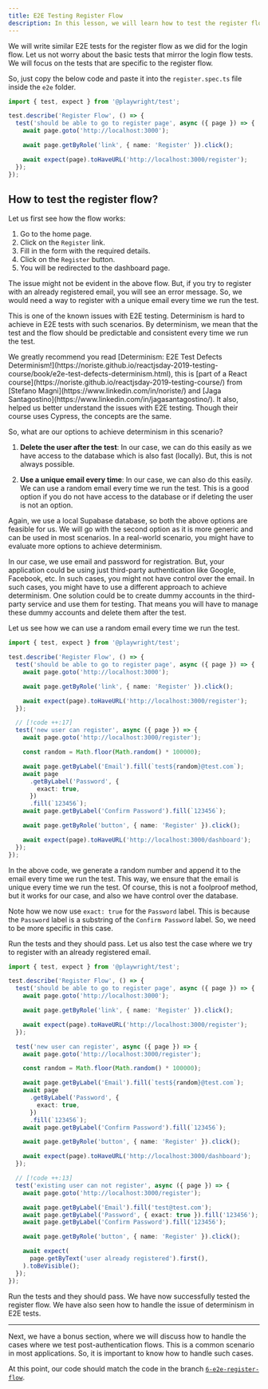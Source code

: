 ```yaml
---
title: E2E Testing Register Flow
description: In this lesson, we will learn how to test the register flow with Playwright.
---
```


We will write similar E2E tests for the register flow as we did for the login flow. Let us not worry about the basic tests that mirror the login flow tests. We will focus on the tests that are specific to the register flow.

So, just copy the below code and paste it into the `register.spec.ts` file inside the `e2e` folder.

```ts title="e2e/register.spec.ts"
import { test, expect } from '@playwright/test';

test.describe('Register Flow', () => {
  test('should be able to go to register page', async ({ page }) => {
    await page.goto('http://localhost:3000');

    await page.getByRole('link', { name: 'Register' }).click();

    await expect(page).toHaveURL('http://localhost:3000/register');
  });
});
```

## How to test the register flow?

Let us first see how the flow works:

1. Go to the home page.
2. Click on the `Register` link.
3. Fill in the form with the required details.
4. Click on the `Register` button.
5. You will be redirected to the dashboard page.

The issue might not be evident in the above flow. But, if you try to register with an already registered email, you will see an error message. So, we would need a way to register with a unique email every time we run the test.

This is one of the known issues with E2E testing. Determinism is hard to achieve in E2E tests with such scenarios. By determinism, we mean that the test and the flow should be predictable and consistent every time we run the test.

<Callout>
  We greatly recommend you read [Determinism: E2E Test Defects
  Determinism!](https://noriste.github.io/reactjsday-2019-testing-course/book/e2e-test-defects-determinism.html),
  this is [part of a React
  course](https://noriste.github.io/reactjsday-2019-testing-course/) from
  [Stefano Magni](https://www.linkedin.com/in/noriste/) and [Jaga
  Santagostino](https://www.linkedin.com/in/jagasantagostino/). It also, helped
  us better understand the issues with E2E testing. Though their course uses
  Cypress, the concepts are the same.
</Callout>

So, what are our options to achieve determinism in this scenario?

1. **Delete the user after the test**: In our case, we can do this easily as we have access to the database which is also fast (locally). But, this is not always possible.

2. **Use a unique email every time**: In our case, we can also do this easily. We can use a random email every time we run the test. This is a good option if you do not have access to the database or if deleting the user is not an option.

Again, we use a local Supabase database, so both the above options are feasible for us. We will go with the second option as it is more generic and can be used in most scenarios. In a real-world scenario, you might have to evaluate more options to achieve determinism.

<Callout>
  In our case, we use email and password for registration. But, your application
  could be using just third-party authentication like Google, Facebook, etc. In
  such cases, you might not have control over the email. In such cases, you
  might have to use a different approach to achieve determinism. One solution
  could be to create dummy accounts in the third-party service and use them for
  testing. That means you will have to manage these dummy accounts and delete
  them after the test.
</Callout>

Let us see how we can use a random email every time we run the test.

```ts title="e2e/register.spec.ts" {12-28}
import { test, expect } from '@playwright/test';

test.describe('Register Flow', () => {
  test('should be able to go to register page', async ({ page }) => {
    await page.goto('http://localhost:3000');

    await page.getByRole('link', { name: 'Register' }).click();

    await expect(page).toHaveURL('http://localhost:3000/register');
  });

  // [!code ++:17]
  test('new user can register', async ({ page }) => {
    await page.goto('http://localhost:3000/register');

    const random = Math.floor(Math.random() * 100000);

    await page.getByLabel('Email').fill(`test${random}@test.com`);
    await page
      .getByLabel('Password', {
        exact: true,
      })
      .fill(`123456`);
    await page.getByLabel('Confirm Password').fill(`123456`);

    await page.getByRole('button', { name: 'Register' }).click();

    await expect(page).toHaveURL('http://localhost:3000/dashboard');
  });
});
```

In the above code, we generate a random number and append it to the email every time we run the test. This way, we ensure that the email is unique every time we run the test. Of course, this is not a foolproof method, but it works for our case, and also we have control over the database.

Note how we now use `exact: true` for the `Password` label. This is because the `Password` label is a substring of the `Confirm Password` label. So, we need to be more specific in this case.

Run the tests and they should pass. Let us also test the case where we try to register with an already registered email.

```ts title="e2e/register.spec.ts"
import { test, expect } from '@playwright/test';

test.describe('Register Flow', () => {
  test('should be able to go to register page', async ({ page }) => {
    await page.goto('http://localhost:3000');

    await page.getByRole('link', { name: 'Register' }).click();

    await expect(page).toHaveURL('http://localhost:3000/register');
  });

  test('new user can register', async ({ page }) => {
    await page.goto('http://localhost:3000/register');

    const random = Math.floor(Math.random() * 100000);

    await page.getByLabel('Email').fill(`test${random}@test.com`);
    await page
      .getByLabel('Password', {
        exact: true,
      })
      .fill(`123456`);
    await page.getByLabel('Confirm Password').fill(`123456`);

    await page.getByRole('button', { name: 'Register' }).click();

    await expect(page).toHaveURL('http://localhost:3000/dashboard');
  });

  // [!code ++:13]
  test('existing user can not register', async ({ page }) => {
    await page.goto('http://localhost:3000/register');

    await page.getByLabel('Email').fill('test@test.com');
    await page.getByLabel('Password', { exact: true }).fill('123456');
    await page.getByLabel('Confirm Password').fill('123456');

    await page.getByRole('button', { name: 'Register' }).click();

    await expect(
      page.getByText('user already registered').first(),
    ).toBeVisible();
  });
});
```

Run the tests and they should pass. We have now successfully tested the register flow. We have also seen how to handle the issue of determinism in E2E tests.

---

Next, we have a bonus section, where we will discuss how to handle the cases where we test post-authentication flows. This is a common scenario in most applications. So, it is important to know how to handle such cases.

At this point, our code should match the code in the branch [`6-e2e-register-flow`](https://github.com/yaralahruthik/login-register-flow-e2e-supabase/tree/6-e2e-register-flow).
